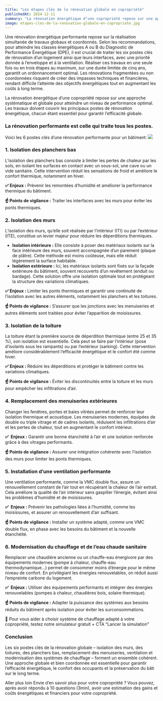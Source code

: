 ```yaml
---
title: "Les étapes clés de la rénovation globale en copropriété"
publishedAt: 2024-12-11
summary: "La rénovation énergétique d’une copropriété repose sur une approche systématique et globale pour atteindre un niveau de performance optimal. Voici les 6 postes clés d’une rénovation performante pour un bâtiment. "
image: etapes-cles-de-la-renovation-globale-en-copropriete.jpg
---
```


<Callout type="warning">Une rénovation énergétique performante repose sur la réalisation simultanée de travaux globaux et coordonnés. Selon les recommandations, pour atteindre les classes énergétiques A ou B du Diagnostic de Performance Énergétique (DPE), il est crucial de traiter les six postes clés de rénovation d’un logement ainsi que leurs interfaces, avec une priorité donnée à l’enveloppe et à la ventilation. Réaliser ces travaux en une seule fois ou en trois étapes au maximum, sur une durée limitée de cinq ans, garantit un ordonnancement optimal. Les rénovations fragmentées ou non coordonnées risquent de créer des impasses techniques et financières, rendant difficile l’atteinte des objectifs énergétiques tout en augmentant les coûts à long terme.</Callout>

<Spacer size="24" />

La rénovation énergétique d’une copropriété repose sur une approche systématique et globale pour atteindre un niveau de performance optimal. Les travaux doivent couvrir les principaux postes de rénovation énergétique, chacun étant essentiel pour garantir l’efficacité globale. 

### La rénovation performante est celle qui traite tous les postes.

Voici les 6 postes clés d’une rénovation performante pour un bâtiment: 
<Image src="6-gestes-de-renovation-en-immeuble.jpg" />

### 1. Isolation des planchers bas

L’isolation des planchers bas consiste à limiter les pertes de chaleur par les sols, en isolant les surfaces en contact avec un sous-sol, une cave ou un vide sanitaire. Cette intervention réduit les sensations de froid et améliore le confort thermique, notamment en hiver.

**✅ Enjeux :** Prévenir les remontées d’humidité et améliorer la performance thermique du bâtiment.

**☝️ Points de vigilance :** Traiter les interfaces avec les murs pour éviter les ponts thermiques.

### **2. Isolation des murs**

L’isolation des murs, qu’elle soit réalisée par l’intérieur (ITI) ou par l’extérieur (ITE), constitue un levier majeur pour réduire les déperditions thermiques.

- **Isolation intérieure :** Elle consiste à poser des matériaux isolants sur la face intérieure des murs, souvent accompagnée d’un parement (plaque de plâtre). Cette méthode est moins coûteuse, mais elle réduit légèrement la surface habitable.
- **Isolation extérieure :** Ici, les matériaux isolants sont fixés sur la façade extérieure du bâtiment, souvent recouverts d’un revêtement (enduit ou bardage). Cette solution offre une isolation optimale tout en protégeant la structure des variations climatiques.

**✅ Enjeux :** Limiter les ponts thermiques et garantir une continuité de l’isolation avec les autres éléments, notamment les planchers et les toitures.

**☝️ Points de vigilance :** S’assurer que les jonctions avec les menuiseries et autres éléments sont traitées pour éviter l’apparition de moisissures.

### **3. Isolation de la toiture**

La toiture étant la première source de déperdition thermique (entre 25 et 35 %), son isolation est essentielle. Cela peut se faire par l’intérieur (pose d’isolants sous les rampants) ou par l’extérieur (sarking). Cette intervention améliore considérablement l’efficacité énergétique et le confort été comme hiver.

**✅ Enjeux :** Réduire les déperditions et protéger le bâtiment contre les variations climatiques.

**☝️ Points de vigilance :** Éviter les discontinuités entre la toiture et les murs pour empêcher les infiltrations d’air.

### **4. Remplacement des menuiseries extérieures**

Changer les fenêtres, portes et baies vitrées permet de renforcer leur isolation thermique et acoustique. Les menuiseries modernes, équipées de double ou triple vitrage et de cadres isolants, réduisent les infiltrations d’air et les pertes de chaleur, tout en augmentant le confort intérieur.

**✅  Enjeux :** Garantir une bonne étanchéité à l’air et une isolation renforcée grâce à des vitrages performants.

**☝️ Points de vigilance :** Assurer une intégration cohérente avec l’isolation des murs pour limiter les ponts thermiques.

### **5. Installation d’une ventilation performante**

Une ventilation performante, comme la VMC double flux, assure un renouvellement constant de l’air tout en récupérant la chaleur de l’air extrait. Cela améliore la qualité de l’air intérieur sans gaspiller l’énergie, évitant ainsi les problèmes d’humidité et de moisissures.

**✅  Enjeux :** Prévenir les pathologies liées à l’humidité, comme les moisissures, et assurer un renouvellement d’air suffisant.

**☝️ Points de vigilance :** Installer un système adapté, comme une VMC double flux, en phase avec les besoins du bâtiment et la nouvelle étanchéité.

### **6. Modernisation du chauffage et de l’eau chaude sanitaire**

Remplacer une chaudière ancienne ou un chauffe-eau énergivore par des équipements modernes (pompe à chaleur, chauffe-eau thermodynamique…) permet de consommer moins d’énergie pour le même niveau de confort. En privilégiant les énergies renouvelables, on réduit aussi l’empreinte carbone du logement.

**✅  Enjeux :** Utiliser des équipements performants et intégrer des énergies renouvelables (pompes à chaleur, chaudières bois, solaire thermique).

**☝️ Points de vigilance :** Adapter la puissance des systèmes aux besoins réduits du bâtiment après isolation pour éviter les surconsommations.

🌱 Pour vous aider à choisir système de chauffage adapté à votre copropriété, testez notre simulateur gratuit + CTA “Lancer la simulation”

### Conclusion

Les six postes clés de la rénovation globale – isolation des murs, des toitures, des planchers bas, remplacement des menuiseries, ventilation et modernisation des systèmes de chauffage – forment un ensemble cohérent. Une approche globale et bien coordonnée est essentielle pour garantir l’efficacité énergétique, le confort des occupants et la préservation du bâti sur le long terme.

<Spacer size="54" />

<Card fullWidth>
<Card.Title>Aller plus loin</Card.Title>
<Card.Body>
Envie d’en savoir plus pour votre copropriété ? Vous pouvez, après avoir répondu à 10 questions (3min), avoir une estimation des gains et coûts énergétiques et financiers pour votre copropriété.
<CTA eventName="Blog"/>
</Card.Body>
</Card>
